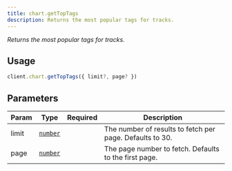 ```yaml
---
title: chart.getTopTags
description: Returns the most popular tags for tracks.
---
```



_Returns the most popular tags for tracks._

## Usage
```ts
client.chart.getTopTags({ limit?, page? })
```

## Parameters
| Param | Type | Required | Description |
| --- | --- | --- | --- |
| limit | [`number`][number] | <Icon name="close" label="No" color="red" size="1.5rem" /> | The number of results to fetch per page. Defaults to 30. |
| page | [`number`][number] | <Icon name="close" label="No" color="red" size="1.5rem" /> | The page number to fetch. Defaults to the first page. |

[number]: https://developer.mozilla.org/en-US/docs/Web/JavaScript/Reference/Global_Objects/Number